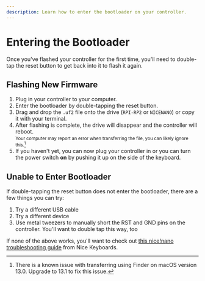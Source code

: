 ```yaml
---
description: Learn how to enter the bootloader on your controller.
---
```


# Entering the Bootloader

Once you've flashed your controller for the first time, you'll need to double-tap the reset button to get back into it to flash it again.

## Flashing New Firmware

1. Plug in your controller to your computer.
2. Enter the bootloader by double-tapping the reset button.
3. Drag and drop the `.uf2` file onto the drive (`RPI-RP2` or `NICENANO`) or copy it with your terminal.
4. After flashing is complete, the drive will disappear and the controller will reboot. <br/> <small>Your computer may report an error when transferring the file, you can likely ignore this.[^1]</small> 
5. If you haven't yet, you can now plug your controller in or you can turn the power switch **on** by pushing it up on the side of the keyboard.

[^1]: There is a known issue with transferring using Finder on macOS version 13.0. Upgrade to 13.1 to fix this issue.

## Unable to Enter Bootloader

If double-tapping the reset button does not enter the bootloader, there are a few things you can try:

1. Try a different USB cable
2. Try a different device
3. Use metal tweezers to manually short the RST and GND pins on the controller. You'll want to double tap this way, too

If none of the above works, you'll want to check out [this nice!nano troubleshooting guide](https://nicekeyboards.com/docs/nice-nano/troubleshooting#my-nicenano-seems-to-be-acting-up-and-i-want-to-re-flash-the-bootloader) from Nice Keyboards.
